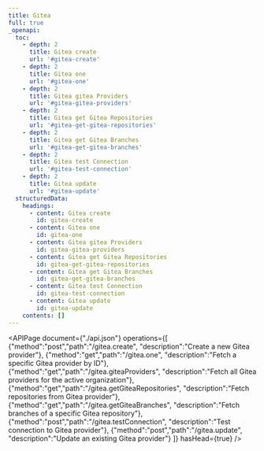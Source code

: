 ```yaml
---
title: Gitea
full: true
_openapi:
  toc:
    - depth: 2
      title: Gitea create
      url: '#gitea-create'
    - depth: 2
      title: Gitea one
      url: '#gitea-one'
    - depth: 2
      title: Gitea gitea Providers
      url: '#gitea-gitea-providers'
    - depth: 2
      title: Gitea get Gitea Repositories
      url: '#gitea-get-gitea-repositories'
    - depth: 2
      title: Gitea get Gitea Branches
      url: '#gitea-get-gitea-branches'
    - depth: 2
      title: Gitea test Connection
      url: '#gitea-test-connection'
    - depth: 2
      title: Gitea update
      url: '#gitea-update'
  structuredData:
    headings:
      - content: Gitea create
        id: gitea-create
      - content: Gitea one
        id: gitea-one
      - content: Gitea gitea Providers
        id: gitea-gitea-providers
      - content: Gitea get Gitea Repositories
        id: gitea-get-gitea-repositories
      - content: Gitea get Gitea Branches
        id: gitea-get-gitea-branches
      - content: Gitea test Connection
        id: gitea-test-connection
      - content: Gitea update
        id: gitea-update
    contents: []
---
```


<APIPage document={"./api.json"} operations={[
  {"method":"post","path":"/gitea.create", "description":"Create a new Gitea provider"},
  {"method":"get","path":"/gitea.one", "description":"Fetch a specific Gitea provider by ID"},
  {"method":"get","path":"/gitea.giteaProviders", "description":"Fetch all Gitea providers for the active organization"},
  {"method":"get","path":"/gitea.getGiteaRepositories", "description":"Fetch repositories from Gitea provider"},
  {"method":"get","path":"/gitea.getGiteaBranches", "description":"Fetch branches of a specific Gitea repository"},
  {"method":"post","path":"/gitea.testConnection", "description":"Test connection to Gitea provider"},
  {"method":"post","path":"/gitea.update", "description":"Update an existing Gitea provider"}
]} hasHead={true} />